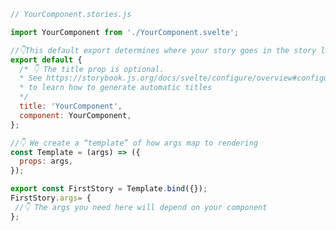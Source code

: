 ```js
// YourComponent.stories.js

import YourComponent from './YourComponent.svelte';

//👇This default export determines where your story goes in the story list
export default {
  /* 👇 The title prop is optional.
  * See https://storybook.js.org/docs/svelte/configure/overview#configure-story-loading
  * to learn how to generate automatic titles
  */
  title: 'YourComponent',
  component: YourComponent,
};

//👇 We create a “template” of how args map to rendering
const Template = (args) => ({
  props: args,
});

export const FirstStory = Template.bind({});
FirstStory.args= {
 //👇 The args you need here will depend on your component
};
```